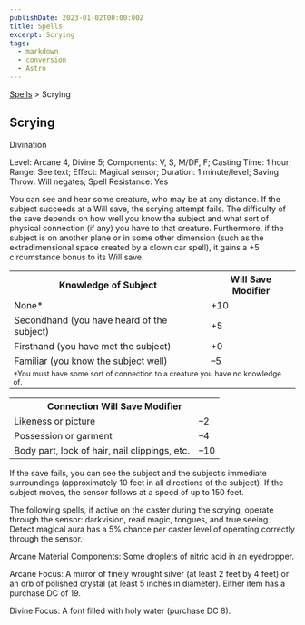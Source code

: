 ```yaml
---
publishDate: 2023-01-02T00:00:00Z
title: Spells
excerpt: Scrying
tags:
  - markdown
  - conversion
  - Astro
---
```


[Spells](arcana-d20-srd-spells-index) > Scrying

## Scrying

Divination

Level: Arcane 4, Divine 5; Components: V, S, M/DF, F; Casting Time: 1 hour;
Range: See text; Effect: Magical sensor; Duration: 1 minute/level; Saving
Throw: Will negates; Spell Resistance: Yes

You can see and hear some creature, who may be at any distance. If the subject
succeeds at a Will save, the scrying attempt fails. The difficulty of the save
depends on how well you know the subject and what sort of physical connection
(if any) you have to that creature. Furthermore, if the subject is on another
plane or in some other dimension (such as the extradimensional space created
by a clown car spell), it gains a +5 circumstance bonus to its Will save.


<table> <tr><th>Knowledge of Subject</th><th>Will Save Modifier</th></tr> <tr><td>None*</td><td>+10</td></tr> <tr class="shaded"><td>Secondhand (you have heard of the subject)</td><td>+5</td></tr> <tr><td>Firsthand (you have met the subject)</td><td>+0</td></tr> <tr class="shaded"><td>Familiar (you know the subject well)</td><td>–5</td></tr> <tr><td colspan="2" style="text-align: left; font-size: .8em">*You must have some sort of connection to a creature you have no knowledge of.</td></tr> </table>

 
<table> <tr><th colspan="2">Connection Will Save Modifier</th></tr> <tr><td>Likeness or picture</td><td>–2</td></tr> <tr class="shaded"><td>Possession or garment</td><td>–4</td></tr> <tr><td>Body part, lock of hair, nail clippings, etc.</td><td>–10</td></tr> </table>



If the save fails, you can see the subject and the subject’s immediate
surroundings (approximately 10 feet in all directions of the subject). If the
subject moves, the sensor follows at a speed of up to 150 feet.

The following spells, if active on the caster during the scrying, operate
through the sensor: darkvision, read magic, tongues, and true seeing. Detect
magical aura has a 5% chance per caster level of operating correctly through
the sensor.

Arcane Material Components: Some droplets of nitric acid in an eyedropper.

Arcane Focus: A mirror of finely wrought silver (at least 2 feet by 4 feet) or
an orb of polished crystal (at least 5 inches in diameter). Either item has a
purchase DC of 19.

Divine Focus: A font filled with holy water (purchase DC 8).

